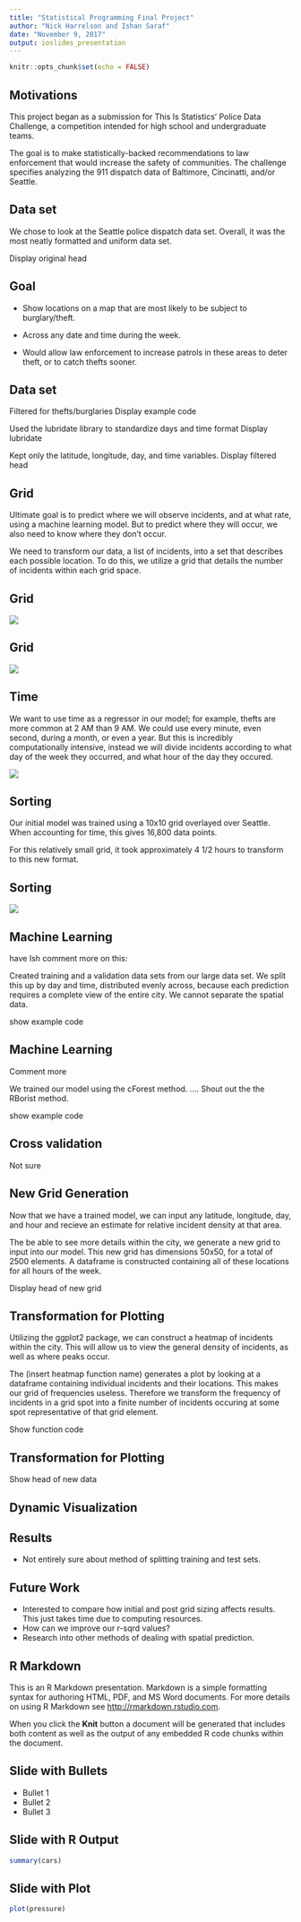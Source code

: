 ```yaml
---
title: "Statistical Programming Final Project"
author: "Nick Harrelson and Ishan Saraf"
date: "November 9, 2017"
output: ioslides_presentation
---
```


```r
knitr::opts_chunk$set(echo = FALSE)
```


## Motivations

This project began as a submission for This Is Statistics' Police Data Challenge, a competition intended for high school and undergraduate teams.

The goal is to make statistically-backed recommendations to law enforcement that would increase the safety of communities. The challenge specifies analyzing the 911 dispatch data of Baltimore, Cincinatti, and/or Seattle.

## Data set

We chose to look at the Seattle police dispatch data set. Overall, it was the most neatly formatted and uniform data set. 

Display original head 

## Goal

- Show locations on a map that are most likely to be subject to burglary/theft. 
- Across any date and time during the week. 

- Would allow law enforcement to increase patrols in these areas to deter theft, or to catch thefts sooner.

## Data set

Filtered for thefts/burglaries
Display example code

Used the lubridate library to standardize days and time format
Display lubridate

Kept only the latitude, longitude, day, and time variables.
Display filtered head

## Grid

Ultimate goal is to predict where we will observe incidents, and at what rate, using a machine learning model. But to predict where they will occur, we also need to know where they don't occur.

We need to transform our data, a list of incidents, into a set that describes each possible location. To do this, we utilize a grid that details the number of incidents within each grid space.

## Grid
![](fig_1a.png)

## Grid
![](fig_1b.png)

## Time

We want to use time as a regressor in our model; for example, thefts are more common at 2 AM than 9 AM. We could use every minute, even second, during a month, or even a year. But this is incredibly computationally intensive, instead we will divide incidents according to what day of the week they occurred, and what hour of the day they occured. 

![](Fig2.png)</center>

## Sorting

Our initial model was trained using a 10x10 grid overlayed over Seattle. When accounting for time, this gives 16,800 data points. 

For this relatively small grid, it took approximately 4 1/2 hours to transform to this new format.

## Sorting
![](fig_3.png)

## Machine Learning

have Ish comment more on this:

Created training and a validation data sets from our large data set. We split this up by day and time, distributed evenly across, because each prediction requires a complete view of the entire city. We cannot separate the spatial data. 

show example code

## Machine Learning

Comment more

We trained our model using the cForest method. .... Shout out the the RBorist method. 

show example code

## Cross validation

Not sure

## New Grid Generation

Now that we have a trained model, we can input any latitude, longitude, day, and hour and recieve an estimate for relative incident density  at that area. 

The be able to see more details within the city, we generate a new grid to input into our model. This new grid has dimensions 50x50, for a total of 2500 elements. A dataframe is constructed containing all of these locations for all hours of the week. 

Display head of new grid

## Transformation for Plotting

Utilizing the ggplot2 package, we can construct a heatmap of incidents within the city. This will allow us to view the general density of incidents, as well as where peaks occur. 

The (insert heatmap function name) generates a plot by looking at a dataframe containing individual incidents and their locations. This makes our grid of frequencies useless. Therefore we transform the frequency of incidents in a grid spot into a finite number of incidents occuring at some spot representative of that grid element. 

Show function code

## Transformation for Plotting

Show head of new data

## Dynamic Visualization

## Results

- Not entirely sure about method of splitting training and test sets. 


## Future Work

- Interested to compare how initial and post grid sizing affects results. This just takes time due to computing resources. 
- How can we improve our r-sqrd values?
- Research into other methods of dealing with spatial prediction. 


## R Markdown

This is an R Markdown presentation. Markdown is a simple formatting syntax for authoring HTML, PDF, and MS Word documents. For more details on using R Markdown see <http://rmarkdown.rstudio.com>.

When you click the **Knit** button a document will be generated that includes both content as well as the output of any embedded R code chunks within the document.

## Slide with Bullets

- Bullet 1
- Bullet 2
- Bullet 3

## Slide with R Output

```r
summary(cars)
```

## Slide with Plot

```r
plot(pressure)
```

